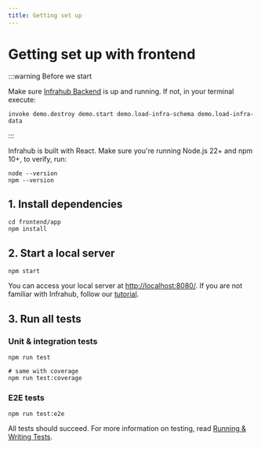 ```yaml
---
title: Getting set up
---
```


# Getting set up with frontend

:::warning Before we start

Make sure [Infrahub Backend](../backend.mdx) is up and running. If not, in your terminal execute:

```shell
invoke demo.destroy demo.start demo.load-infra-schema demo.load-infra-data
```

:::

Infrahub is built with React. Make sure you're running Node.js 22+ and npm 10+, to verify, run:

```shell
node --version
npm --version
```

## 1. Install dependencies

```shell
cd frontend/app
npm install
```

## 2. Start a local server

```shell
npm start
```

You can access your local server at [http://localhost:8080/](http://localhost:8080/). If you are not familiar with Infrahub, follow our [tutorial](../../tutorials/getting-started/readme.mdx).

## 3. Run all tests

### Unit & integration tests

```shell
npm run test

# same with coverage
npm run test:coverage
```

### E2E tests

```shell
npm run test:e2e
```

All tests should succeed. For more information on testing, read [Running & Writing Tests](testing-guidelines.mdx).
